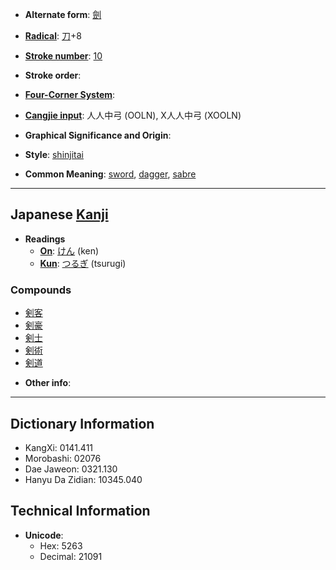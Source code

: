 * '''Alternate form''': [[劍]]

* '''[[Wiktionary:Chinese radical index| Radical]]''': [[Wiktionary:Chinese radical index 刀|刀]]+8

* '''[[Wiktionary:Chinese total strokes index|Stroke number]]''': [[Wiktionary:Chinese total strokes index 10|10]]

* '''Stroke order''': 

* '''[[Wiktionary:Chinese four corner index|Four-Corner System]]''': 

* '''[[Wiktionary:Chinese Cangjie index|Cangjie input]]''': 人人中弓 (OOLN), X人人中弓 (XOOLN)

* '''Graphical Significance and Origin''': 

* '''Style''': [[shinjitai]]

* '''Common Meaning''': [[sword]], [[dagger]], [[sabre]]

----

== Japanese [[Kanji]] ==

* '''Readings'''
** '''[[On]]''': [[けん]] (ken)
** '''[[Kun]]''': [[つるぎ]] (tsurugi)

===Compounds===
*[[剣客]]
*[[剣豪]]
*[[剣士]]
*[[剣術]]
*[[剣道]]

* '''Other info''':  

----

== Dictionary Information ==

* KangXi: 0141.411
* Morobashi: 02076
* Dae Jaweon: 0321.130
* Hanyu Da Zidian: 10345.040

== Technical Information ==

* '''Unicode''':
** Hex: 5263
** Decimal: 21091